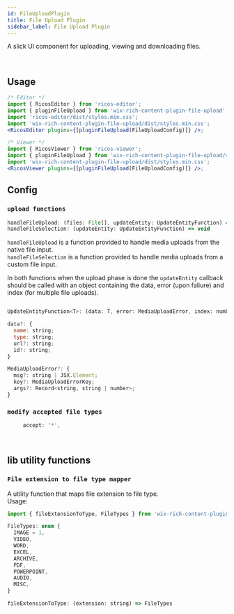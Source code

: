 ```yaml
---
id: FileUploadPlugin
title: File Upload Plugin
sidebar_label: File Upload Plugin
---
```



A slick UI component for uploading, viewing and downloading files.

<div className="card">
  <RicosEditorWithMobile
    content={createContent('Add a file!')}
    placeholder={'Type here!'}
    plugins={[pluginFileUpload({ handleFileSelection: mockFileUploadFunc })]}
  />
</div>
<br />

## Usage

```jsx
/* Editor */
import { RicosEditor } from 'ricos-editor';
import { pluginFileUpload } from 'wix-rich-content-plugin-file-upload';
import 'ricos-editor/dist/styles.min.css';
import 'wix-rich-content-plugin-file-upload/dist/styles.min.css';
<RicosEditor plugins={[pluginFileUpload(FileUploadConfig)]} />;

/* Viewer */
import { RicosViewer } from 'ricos-viewer';
import { pluginFileUpload } from 'wix-rich-content-plugin-file-upload/dist/module.viewer';
import 'wix-rich-content-plugin-file-upload/dist/styles.min.css';
<RicosViewer plugins={[pluginFileUpload(FileUploadConfig)]} />;
```

## Config

### `upload functions`

```jsx
handleFileUpload: (files: File[], updateEntity: UpdateEntityFunction) => void
handleFileSelection: (updateEntity: UpdateEntityFunction) => void
```

`handleFileUpload` is a function provided to handle media uploads from the native file input. <br />
`handleFileSelection` is a function provided to handle media uploads from a custom file input.

In both functions when the upload phase is done the `updateEntity` callback should be called with an object containing the data, error (upon faliure) and index (for multiple file uploads).

```jsx

UpdateEntityFunction<T>: (data: T, error: MediaUploadError, index: number) => void

data?: {
  name: string;
  type: string;
  url?: string;
  id?: string;
}

MediaUploadError?: {
  msg?: string | JSX.Element;
  key?: MediaUploadErrorKey;
  args?: Record<string, string | number>;
}
```

### `modify accepted file types`

```jsx
     accept: '*',
```

<br />

## lib utility functions

### `File extension to file type mapper`

A utility function that maps file extension to file type. <br />
Usage: <br />

```jsx
import { fileExtensionToType, FileTypes } from 'wix-rich-content-plugin-file-upload/libs/fileExtensionToType';

FileTypes: enum {
  IMAGE = 1,
  VIDEO,
  WORD,
  EXCEL,
  ARCHIVE,
  PDF,
  POWERPOINT,
  AUDIO,
  MISC,
}

fileExtensionToType: (extension: string) => FileTypes

```
